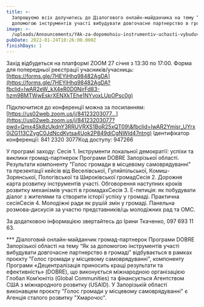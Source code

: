 ```yaml
---
title: >-
  Запрошуємо всіх долучитись до Діалогового онлайн-майданчика на тему “Як за
  допомогою інструментів участі вибудувати довгочасне партнерство в громаді”.
image: >-
  /uploads/Announcements/YAk-za-dopomohoiu-instrumentiv-uchasti-vybuduvaty-dovhochasne-partnerstvo-zhyteliv-ta-vlady.png
pubDate: 2022-01-24T10:26:00.000Z
finishDays: 1
---
```


Захід відбудеться на платформі ZOOM 27 січня з 13:30 по 17:00. Форма для попередньої реєстрації учасників/учасниць: [https://forms.gle/7HEYiHhq98482AgDA](https://forms.gle/7HEYiHhq98482AgDA?fbclid=IwAR2eW_kX4eR0D0NirFd83-hzm9BMTWwEskrXENXkTEhe1NYvoxLUpOPsc0g)

Підключитися до конференції можна за посиланням:[https://us02web.zoom.us/j/84123203077...](https://us02web.zoom.us/j/84123203077?pwd=Qmx4Sk8zUkdnY3RRUVRXS1BoR25xQT09\&fbclid=IwAR2Ymisr_UYrx0jZG113CZygC0JdNcdKytsa4Uok2P849diCgNWld47ntng) Ідентифікатор конференції: 841 2320 3077Код доступу: 947266

У програмі заходу: Сесія 1. Інструменти локальної демократії: успіхи та
виклики громад-партнерок Програми DOBRE Запорізької області. Результати
компоненту "Голос громади в місцевому самоврядуванні" та презентації
кейсів від Веселівської, Гуляйпільської, Комиш-Зорянської, Пологівської
та Широківської громадСесія 2. Дорожня карта розвитку інструментів
участі. Обговорення наступних кроків розвитку механізмів участі в
громадахСесія 3. Е-петиція: як побудувати діалог з жителями та створити
історії успіху у громаді. Практична сесіяСесія 4. Молодіжні ради як
рушій змін у громаді. Панельна розмова-дискусія за участю
представників/ць молодіжних рад та ОМС.

За додатковою інформацією звертайтесь до Ірини Ткаченко, 097 693 11 63.

\*\*\*
Діалоговий онлайн-майданчик
громад-партнерок Програми DOBRE Запорізької області на тему “Як за
допомогою інструментів участі вибудувати довгочасне партнерство в
громаді” відбувається в рамках проєкту "Голос громади у місцевому
самоврядуванні", компоненту Програми «Децентралізація приносить кращі
результати та ефективність» (DOBRE), що виконується міжнародною
організацією Глобал Ком’юнітіз (Global Communities) та фінансується
Агентством США з міжнародного розвитку (USAID). У Запорізькій області
виконавцем проєкту "Голос громади у місцевому самоврядуванні" є Агенція
сталого розвитку "Хмарочос".
